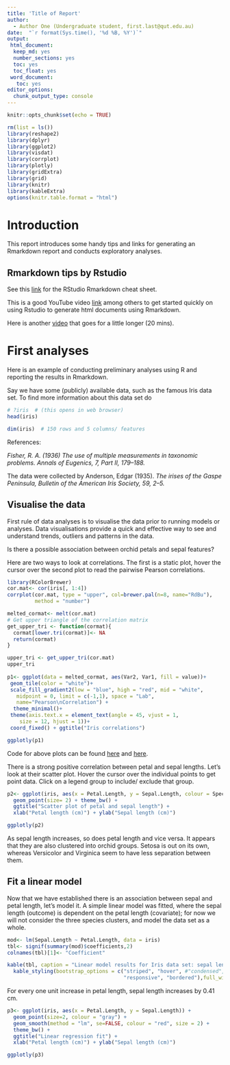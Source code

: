 ---
title: 'Title of Report'
author: 
  - Author One (Undergraduate student, first.last@qut.edu.au) 
date:  "`r format(Sys.time(), '%d %B, %Y')`"
output: 
 html_document:
  keep_md: yes
  number_sections: yes
  toc: yes
  toc_float: yes
 word_document:
   toc: yes
editor_options:
  chunk_output_type: console
---
  
```{r setup, include=FALSE}
knitr::opts_chunk$set(echo = TRUE)
```

<style>
#TOC {
  background: url("http://adni.loni.usc.edu/wp-content/uploads/2012/08/aibl-logo.jpg");
  background-size: contain;
  padding-top: 100px !important;
  background-repeat: no-repeat;
}
</style>

```{r, LoadPackages, echo= FALSE,  message=FALSE, warning=FALSE}

rm(list = ls())
library(reshape2)
library(dplyr)
library(ggplot2)
library(visdat)
library(corrplot)
library(plotly)
library(gridExtra)
library(grid)
library(knitr)
library(kableExtra)
options(knitr.table.format = "html") 
```

# Introduction

This report introduces some handy tips and links for generating an Rmarkdown report and conducts exploratory analyses.

## Rmarkdown tips by Rstudio

See this [link](https://rstudio.com/wp-content/uploads/2015/02/rmarkdown-cheatsheet.pdf) for the RStudio Rmarkdown cheat sheet.

This is a good YouTube video [link](https://www.youtube.com/watch?v=DNS7i2m4sB0) among others to get started quickly on using Rstudio to generate html documents using Rmarkdown.

Here is another [video](https://www.youtube.com/watch?v=tKUufzpoHDE) that goes for a little longer (20 mins).


# First analyses

Here is an example of conducting preliminary analyses using R and reporting the results in Rmarkdown.

Say we have some (publicly) available data, such as the famous Iris data set. To find more information about this data set do

```{r, Intro}
# ?iris  # (this opens in web browser)
head(iris)

dim(iris)  # 150 rows and 5 columns/ features
```

References:

_Fisher, R. A. (1936) The use of multiple measurements in taxonomic problems. Annals of Eugenics, 7, Part II, 179–188._

The data were collected by Anderson, Edgar (1935). _The irises of the Gaspe Peninsula, Bulletin of the American Iris Society, 59, 2–5._

## Visualise the data

First rule of data analyses is to visualise the data prior to running models or analyses. Data visualisations provide a quick and effective way to see and understand trends, outliers and patterns in the data.

Is there a possible association between orchid petals and sepal features?

Here are two ways to look at correlations. The first is a static plot, hover the cursor over the second plot to read the pairwise Pearson correlations. 

```{r, corrplots, echo= FALSE,  message=FALSE, warning=FALSE, out.width ="100%", fig.height = 7}

library(RColorBrewer)
cor.mat<- cor(iris[, 1:4])
corrplot(cor.mat, type = "upper", col=brewer.pal(n=8, name="RdBu"),
         method = "number")

melted_cormat<- melt(cor.mat)
# Get upper triangle of the correlation matrix
get_upper_tri <- function(cormat){
  cormat[lower.tri(cormat)]<- NA
  return(cormat)
}

upper_tri <- get_upper_tri(cor.mat)
upper_tri  
  
p1<- ggplot(data = melted_cormat, aes(Var2, Var1, fill = value))+
 geom_tile(color = "white")+
 scale_fill_gradient2(low = "blue", high = "red", mid = "white", 
   midpoint = 0, limit = c(-1,1), space = "Lab", 
   name="Pearson\nCorrelation") +
  theme_minimal()+ 
 theme(axis.text.x = element_text(angle = 45, vjust = 1, 
    size = 12, hjust = 1))+
 coord_fixed() + ggtitle("Iris correlations")

ggplotly(p1)
```

Code for above plots can be found [here](http://www.sthda.com/english/wiki/visualize-correlation-matrix-using-correlogram) and [here](http://www.sthda.com/english/wiki/ggplot2-quick-correlation-matrix-heatmap-r-software-and-data-visualization).

There is a strong positive correlation between petal and sepal lengths. Let's look at their scatter plot. Hover the cursor over the individual points to get point data. Click on a legend group to include/ exclude that group.

```{r, scatterPlots, echo= FALSE,  message=FALSE, warning=FALSE, out.width ="100%", fig.height = 7}
p2<- ggplot(iris, aes(x = Petal.Length, y = Sepal.Length, colour = Species)) +
  geom_point(size= 2) + theme_bw() +
  ggtitle("Scatter plot of petal and sepal length") +
  xlab("Petal length (cm)") + ylab("Sepal length (cm)")

ggplotly(p2)

```

As sepal length increases, so does petal length and vice versa. It appears that they are also clustered into orchid groups. Setosa is out on its own, whereas Versicolor and Virginica seem to have less separation between them.

## Fit a linear model

Now that we have established there is an association between sepal and petal length, let's model it. A simple linear model was fitted, where the sepal length (outcome) is dependent on the petal length (covariate); for now we will not consider the three species clusters, and model the data set as a whole.

```{r, models, echo= FALSE,  message=FALSE, warning=FALSE, out.width ="100%", fig.height = 7}

mod<- lm(Sepal.Length ~ Petal.Length, data = iris)
tbl<- signif(summary(mod)$coefficients,2)
colnames(tbl)[1]<- "Coefficient"

kable(tbl, caption = "Linear model results for Iris data set: sepal length ~ petal length.") %>%
  kable_styling(bootstrap_options = c("striped", "hover", #"condensed", 
                                      "responsive", "bordered"),full_width=FALSE)
```

For every one unit increase in petal length, sepal length increases by 0.41 cm.

```{r, modelsPlot, echo= FALSE,  message=FALSE, warning=FALSE, out.width ="100%", fig.height = 7}

p3<- ggplot(iris, aes(x = Petal.Length, y = Sepal.Length)) +
  geom_point(size=2, colour = "gray") +
  geom_smooth(method = "lm", se=FALSE, colour = "red", size = 2) +
  theme_bw() +
  ggtitle("Linear regression fit") +
  xlab("Petal length (cm)") + ylab("Sepal length (cm)")

ggplotly(p3)
```